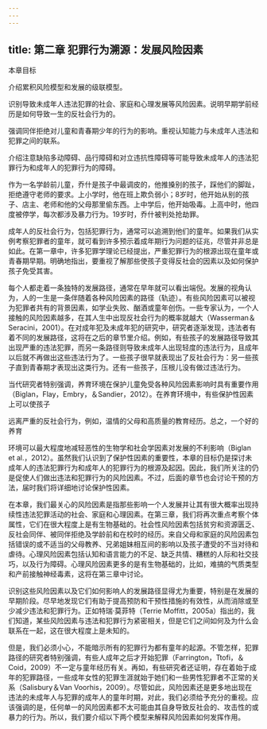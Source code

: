 ```yaml
---
---
---
```

title: 第二章 犯罪行为溯源：发展风险因素
---



本章目标

介绍累积风险模型和发展的级联模型。

识别导致未成年人违法犯罪的社会、家庭和心理发展等风险因素。说明早期学前经历是如何导致一生的反社会行为的。

强调同伴拒绝对儿童和青春期少年的行为的影响。重视认知能力与未成年人违法和犯罪之间的联系。

介绍注意缺陷多动障碍、品行障碍和对立违抗性障碍等可能导致未成年人的违法犯罪行为和成年人的犯罪行为的障碍。

作为一名学龄前儿童，乔什是孩子中最调皮的，他推搡别的孩子，踩他们的脚趾，拒绝遵守老师的要求。上小学时，他在班上欺负弱小；8岁时，他开始从别的孩子、店主、老师和他的父母那里偷东西。上中学后，他开始吸毒。上高中时，他四度被停学，每次都涉及暴力行为。19岁时，乔什被判处抢劫罪。

成年人的反社会行为，包括犯罪行为，通常可以追溯到他们的童年。如果我们从实例考察犯罪者的童年，就可看到许多预示着成年期行为问题的征兆，尽管并非总是如此。在第一章中，许多犯罪学理论已经提出，严重犯罪行为的根源出现在童年或青春期早期。明确地指出，要重视了解那些使孩子变得反社会的因素以及如何保护孩子免受其害。

每个人都走着一条独特的发展路径，通常在早年就可以看出端倪。发展的视角认为，人的一生是一条伴随着各种风险因素的路径（轨迹）。有些风险因素可以被视为犯罪者共有的背景因素，如学业失败、酗酒或童年创伤。一些专家认为，一个人接触的风险因素越多，在其人生中出现反社会行为的概率就越大（Wasserman＆Seracini，2001）。在对成年犯及未成年犯的研究中，研究者逐渐发现，违法者有着不同的发展路径，这将在之后的章节里介绍。例如，有些孩子的发展路径导致其出现严重的违法犯罪，而另一条路径则导致未成年人出现轻度的违法行为，且成年以后就不再做出这些违法行为了。一些孩子很早就表现出了反社会行为：另一些孩子直到青春期才表现出这类行为。还有一些孩子，压根儿没有做过违法行为。

当代研究者特别强调，养育环境在保护儿童免受各种风险因素影响时具有重要作用（Biglan，Flay，Embry，＆Sandier，2012）。在养育环境中，有些保护性因素上可以使孩子

远离严重的反社会行为，例如，温情的父母和高质量的教育经历。总之，一个好的养育

环境可以最大程度地减轻恶性的生物学和社会学因素对发展的不利影响（Biglan et al.，2012）。虽然我们认识到了保护性因素的重要性，本章的目标仍是探讨未成年人的违法犯罪行为和成年人的犯罪行为的根源及起因。因此，我们所关注的仍是促使人们做出违法和犯罪行为的风险因素。不过，后面的章节也会讨论干预的方法，届时我们将详细地讨论保护性因素。

在本章，我们最关心的风险因素是指那些影响一个人发展并让其有很大概率出现持续性违法犯罪活动的社会、家庭和心理因素。在第三章，我们将再次重点考察个体属性，它们在很大程度上是有生物基础的。社会性风险因素包括贫穷和资源匮乏、反社会同伴、被同伴拒绝及学龄前和在校时的经历。来自父母和家庭的风险因素包括错误的或不适当的父母教养、兄弟姐妹相互间的影响以及孩子遭受的不当对待和虐待。心理风险因素包括认知和语言能力的不足、缺乏共情、糟糕的人际和社交技巧，以及行为障碍。心理风险因素更多的是有生物基础的，比如，难搞的气质类型和产前接触神经毒素，这将在第三章中讨论。

识别这些风险因素以及它们如何影响人的发展路径显得尤为重要，特别是在发展的早期阶段。尽早地发现它们有助于提高预防和干预性措施的有效性，从而消除或至少减少违法和犯罪行为。正如特瑞·莫菲特（Terrie Moffitt，2005a）指出的，我们知道，某些风险因素与违法和犯罪行为紧密相关，但是它们之间如何及为什么会联系在一起，这在很大程度上是未知的。

但是，我们必须小心，不能暗示所有的犯罪行为都有童年的起源。不管怎样，犯罪路径的研究者特别强调，有些人成年之后才开始犯罪（Farrington，Ttofi，＆Coid，2009）不一定与童年经历有关。再如，有些研究者还证明，存在着始于成年的犯罪路径，一些成年女性的犯罪生涯就始于她们和一些男性犯罪者不正常的关系（Salisbury＆Van Voorhis，2009）。尽管如此，风险因素还是更多地出现在违法的未成年人与犯罪的成年人的童年时期，对此，我们必须给予充分的重视。应该强调的是，任何单一的风险因素都不太可能由其自身导致反社会的、攻击性的或暴力的行为。所以，我们要介绍以下两个模型来解释风险因素如何发挥作用。